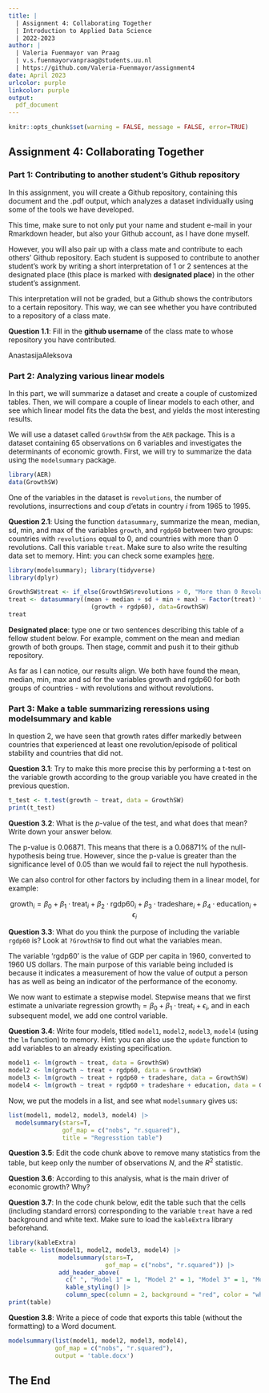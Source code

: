 ```yaml
---
title: | 
  | Assignment 4: Collaborating Together
  | Introduction to Applied Data Science
  | 2022-2023
author: |
  | Valeria Fuenmayor van Praag
  | v.s.fuenmayorvanpraag@students.uu.nl
  | https://github.com/Valeria-Fuenmayor/assignment4
date: April 2023
urlcolor: purple
linkcolor: purple
output: 
  pdf_document
---
```


```r
knitr::opts_chunk$set(warning = FALSE, message = FALSE, error=TRUE)
```

## Assignment 4: Collaborating Together 

### Part 1: Contributing to another student's Github repository

In this assignment, you will create a Github repository, containing this document and the .pdf output, which analyzes a dataset individually using some of the tools we have developed. 

This time, make sure to not only put your name and student e-mail in your Rmarkdown header, but also your Github account, as I have done myself. 

However, you will also pair up with a class mate and contribute to each others' Github repository. Each student is supposed to contribute to another student's work by writing a short interpretation of 1 or 2 sentences at the designated place (this place is marked with **designated place**) in the other student's assignment. 

This interpretation will not be graded, but a Github shows the contributors to a certain repository. This way, we can see whether you have contributed to a repository of a class mate. 

**Question 1.1**: Fill in the __github username__ of the class mate to whose repository you have contributed. 

AnastasijaAleksova 

### Part 2: Analyzing various linear models

In this part, we will summarize a dataset and create a couple of customized tables. Then, we will compare a couple of linear models to each other, and see which linear model fits the data the best, and yields the most interesting results.

We will use a dataset called `GrowthSW` from the `AER` package. This is a dataset containing 65 observations on 6 variables and investigates the determinants of economic growth. First, we will try to summarize the data using the `modelsummary` package. 

```r
library(AER)
data(GrowthSW)
```

One of the variables in the dataset is `revolutions`, the number of revolutions, insurrections and coup d'etats in country $i$ from 1965 to 1995.

**Question 2.1**: Using the function `datasummary`, summarize the mean, median, sd, min, and max of the variables `growth`, and `rgdp60` between two groups: countries with `revolutions` equal to 0, and countries with more than 0 revolutions. Call this variable `treat`. Make sure to also write the resulting data set to memory. Hint: you can check some examples [here](https://vincentarelbundock.github.io/modelsummary/articles/datasummary.html#datasummary).

```r
library(modelsummary); library(tidyverse)
library(dplyr)

GrowthSW$treat <- if_else(GrowthSW$revolutions > 0, "More than 0 Revolutions", "0 Revolutions")
treat <- datasummary((mean + median + sd + min + max) ~ Factor(treat) * 
                       (growth + rgdp60), data=GrowthSW)
treat
```

**Designated place**: type one or two sentences describing this table of a fellow student below. For example, comment on the mean and median growth of both groups. Then stage, commit and push it to their github repository. 

As far as I can notice, our results align. We both have found the mean, median, min, max and sd for the variables growth and rgdp60 for both groups of countries - with revolutions and without revolutions. 


### Part 3: Make a table summarizing reressions using modelsummary and kable

In question 2, we have seen that growth rates differ markedly between countries that experienced at least one revolution/episode of political stability and countries that did not. 

**Question 3.1**: Try to make this more precise this by performing a t-test on the variable growth according to the group variable you have created in the previous question. 

```r
t_test <- t.test(growth ~ treat, data = GrowthSW)
print(t_test)
```

**Question 3.2**: What is the $p$-value of the test, and what does that mean? Write down your answer below.

The p-value is 0.06871. This means that there is a 0.06871% of the null-hypothesis being true. However, since the p-value is greater than the significance level of 0.05 than we would fail to reject the null hypothesis.

We can also control for other factors by including them in a linear model, for example:

$$
\text{growth}_i = \beta_0 + \beta_1 \cdot \text{treat}_i + \beta_2 \cdot \text{rgdp60}_i + \beta_3 \cdot \text{tradeshare}_i + \beta_4 \cdot \text{education}_i + \epsilon_i
$$

**Question 3.3**: What do you think the purpose of including the variable `rgdp60` is? Look at `?GrowthSW` to find out what the variables mean. 

The variable 'rgdp60' is the value of GDP per capita in 1960, converted to 1960 US dollars. The main purpose of this variable being included is because it indicates a measurement of how the value of output a person has as well as being an indicator of the performance of the economy.

We now want to estimate a stepwise model. Stepwise means that we first estimate a univariate regression $\text{growth}_i = \beta_0 + \beta_1 \cdot \text{treat}_i + \epsilon_i$, and in each subsequent model, we add one control variable. 

**Question 3.4**: Write four models, titled `model1`, `model2`, `model3`, `model4` (using the `lm` function) to memory. Hint: you can also use the `update` function to add variables to an already existing specification.

```r
model1 <- lm(growth ~ treat, data = GrowthSW)
model2 <- lm(growth ~ treat + rgdp60, data = GrowthSW)
model3 <- lm(growth ~ treat + rgdp60 + tradeshare, data = GrowthSW)
model4 <- lm(growth ~ treat + rgdp60 + tradeshare + education, data = GrowthSW)

```

Now, we put the models in a list, and see what `modelsummary` gives us:

```r
list(model1, model2, model3, model4) |>
  modelsummary(stars=T,
               gof_map = c("nobs", "r.squared"),
               title = "Regresstion table")
```

**Question 3.5**: Edit the code chunk above to remove many statistics from the table, but keep only the number of observations $N$, and the $R^2$ statistic. 

**Question 3.6**: According to this analysis, what is the main driver of economic growth? Why?

**Question 3.7**: In the code chunk below, edit the table such that the cells (including standard errors) corresponding to the variable `treat` have a red background and white text. Make sure to load the `kableExtra` library beforehand.

```r
library(kableExtra)
table <- list(model1, model2, model3, model4) |>
              modelsummary(stars=T, 
                           gof_map = c("nobs", "r.squared")) |> 
              add_header_above(
                c(" ", "Model 1" = 1, "Model 2" = 1, "Model 3" = 1, "Model 4" = 1)) |>
                kable_styling() |>
                column_spec(column = 2, background = "red", color = "white")
print(table)
```

**Question 3.8**: Write a piece of code that exports this table (without the formatting) to a Word document. 

```r
modelsummary(list(model1, model2, model3, model4),
             gof_map = c("nobs", "r.squared"),
             output = 'table.docx')
```

## The End
